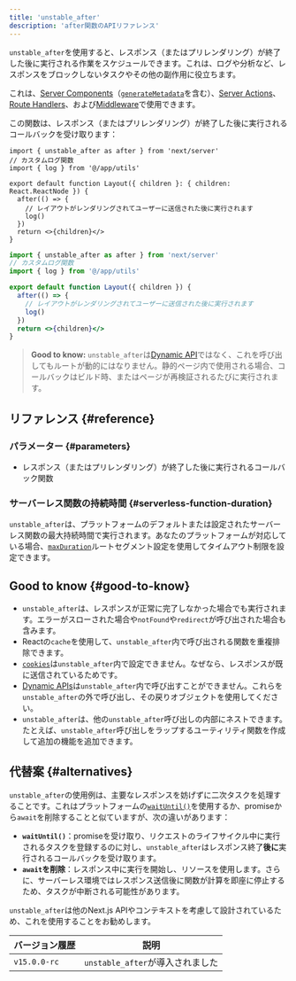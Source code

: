 ```yaml
---
title: 'unstable_after'
description: 'after関数のAPIリファレンス'
---
```


`unstable_after`を使用すると、レスポンス（またはプリレンダリング）が終了した後に実行される作業をスケジュールできます。これは、ログや分析など、レスポンスをブロックしないタスクやその他の副作用に役立ちます。

これは、[Server Components](/docs/app/building-your-application/rendering/server-components)（[`generateMetadata`](https://nextjs.org/docs/app/api-reference/functions/generate-metadata)を含む）、[Server Actions](/docs/app/building-your-application/data-fetching/server-actions-and-mutations)、[Route Handlers](/docs/app/building-your-application/routing/route-handlers)、および[Middleware](/docs/app/building-your-application/routing/middleware)で使用できます。

この関数は、レスポンス（またはプリレンダリング）が終了した後に実行されるコールバックを受け取ります：

```tsx title="app/layout.tsx switcher
import { unstable_after as after } from 'next/server'
// カスタムログ関数
import { log } from '@/app/utils'

export default function Layout({ children }: { children: React.ReactNode }) {
  after(() => {
    // レイアウトがレンダリングされてユーザーに送信された後に実行されます
    log()
  })
  return <>{children}</>
}
```

```jsx filename="app/layout.js switcher
import { unstable_after as after } from 'next/server'
// カスタムログ関数
import { log } from '@/app/utils'

export default function Layout({ children }) {
  after(() => {
    // レイアウトがレンダリングされてユーザーに送信された後に実行されます
    log()
  })
  return <>{children}</>
}
```

> **Good to know:** `unstable_after`は[Dynamic API](/docs/app/building-your-application/rendering/server-components#dynamic-apis)ではなく、これを呼び出してもルートが動的にはなりません。静的ページ内で使用される場合、コールバックはビルド時、またはページが再検証されるたびに実行されます。

## リファレンス {#reference}

### パラメーター {#parameters}

- レスポンス（またはプリレンダリング）が終了した後に実行されるコールバック関数

### サーバーレス関数の持続時間 {#serverless-function-duration}

`unstable_after`は、プラットフォームのデフォルトまたは設定されたサーバーレス関数の最大持続時間で実行されます。あなたのプラットフォームが対応している場合、[`maxDuration`](/docs/app/api-reference/file-conventions/route-segment-config#maxduration)ルートセグメント設定を使用してタイムアウト制限を設定できます。

## Good to know {#good-to-know}

- `unstable_after`は、レスポンスが正常に完了しなかった場合でも実行されます。エラーがスローされた場合や`notFound`や`redirect`が呼び出された場合も含みます。
- Reactの`cache`を使用して、`unstable_after`内で呼び出される関数を重複排除できます。
- [`cookies`](/docs/app/api-reference/functions/cookies)は`unstable_after`内で設定できません。なぜなら、レスポンスが既に送信されているためです。
- [Dynamic APIs](/docs/app/building-your-application/rendering/server-components#dynamic-apis)は`unstable_after`内で呼び出すことができません。これらを`unstable_after`の外で呼び出し、その戻りオブジェクトを使用してください。
- `unstable_after`は、他の`unstable_after`呼び出しの内部にネストできます。たとえば、`unstable_after`呼び出しをラップするユーティリティ関数を作成して追加の機能を追加できます。

## 代替案 {#alternatives}

`unstable_after`の使用例は、主要なレスポンスを妨げずに二次タスクを処理することです。これはプラットフォームの[`waitUntil()`](https://vercel.com/docs/functions/functions-api-reference)を使用するか、promiseから`await`を削除することと似ていますが、次の違いがあります：

- **`waitUntil()`**：promiseを受け取り、リクエストのライフサイクル中に実行されるタスクを登録するのに対し、`unstable_after`はレスポンス終了**後に**実行されるコールバックを受け取ります。
- **`await`を削除**：レスポンス中に実行を開始し、リソースを使用します。さらに、サーバーレス環境ではレスポンス送信後に関数が計算を即座に停止するため、タスクが中断される可能性があります。

`unstable_after`は他のNext.js APIやコンテキストを考慮して設計されているため、これを使用することをお勧めします。

| バージョン履歴 | 説明                             |
| -------------- | -------------------------------- |
| `v15.0.0-rc`   | `unstable_after`が導入されました |
